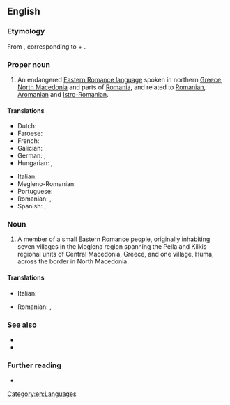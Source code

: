 ==English==
{{wikipedia|Megleno-Romanian}}
===Etymology===
From {{der|en|ro|meglenoromân}}, corresponding to {{m|en|Meglenitic}} + {{m|en|Romanians}}.

===Proper noun===
{{en-proper noun}}

# An endangered [[w:Eastern Romance languages|Eastern Romance language]] spoken in northern [[Greece]], [[North Macedonia]] and parts of [[Romania]], and related to [[Romanian]], [[Aromanian]] and [[Istro-Romanian]].

====Translations====
{{trans-top|language}}
* Dutch: {{t|nl|Megleno-Roemeens}}
* Faroese: {{t|fo|meglenorumenskt|n}}
* French: {{t+|fr|mégléno-roumain}}
* Galician: {{t+|gl|megleno-romanés|m}}
* German: {{t|de|Meglenorumänisch|n}}, {{t|de|[[meglenorumänisch]]e [[Sprache]]|f}}
* Hungarian: {{t|hu|meglenoromán}}, {{t|hu|meglenoromán nyelv}}
{{trans-mid}}
* Italian: {{t|it|[[lingua]] [[meglenorumena]]|f}}
* Megleno-Romanian: {{t|ruq|vlăheşte}}
* Portuguese: {{t+|pt|megleno-romeno|m}}
* Romanian: {{t|ro|[[limba]] [[meglenoromână]]|f}}, {{t+|ro|meglenoromână|f}}
* Spanish: {{t|es|[[idioma]] [[meglenorrumano]]|m}}, {{t|es|meglenorrumano|m}}
{{trans-bottom}}

===Noun===
{{en-noun}}

# A member of a small Eastern Romance people, originally inhabiting seven villages in the Moglena region spanning the Pella and Kilkis regional units of Central Macedonia, Greece, and one village, Huma, across the border in North Macedonia.

====Translations====
{{trans-top|person}}
* Italian: {{t|it|meglenoromeno|m}}
{{trans-mid}}
* Romanian: {{t+|ro|meglenoromân|m}}, {{t+|ro|meglenoromâncă|f}}
{{trans-bottom}}

===See also===
* {{langcat|ruq}}
* {{langlist}}

===Further reading===
* {{ethnologue|code=ruq}}

[[Category:en:Languages]]